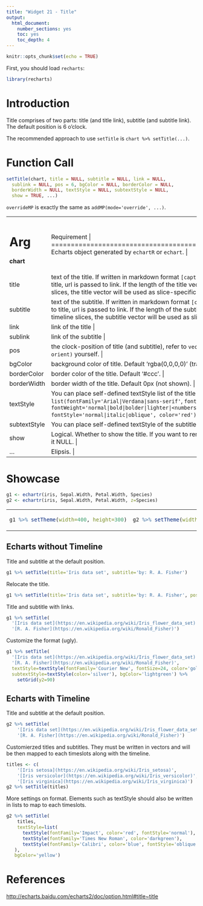 ```yaml
---
title: "Widget 21 - Title"
output: 
  html_document: 
    number_sections: yes
    toc: yes
    toc_depth: 4
---
```


```r
knitr::opts_chunk$set(echo = TRUE)
```

First, you should load `recharts`:
```r
library(recharts)
```

# Introduction

Title comprises of two parts: title (and title link), subtitle (and subtitle link). The default position is 6 o'clock.

The recommended approach to use `setTitle` is `chart %>% setTitle(...)`.

# Function Call

```r
setTitle(chart, title = NULL, subtitle = NULL, link = NULL,
  sublink = NULL, pos = 6, bgColor = NULL, borderColor = NULL,
  borderWidth = NULL, textStyle = NULL, subtextStyle = NULL,
  show = TRUE, ...)
```

`overrideMP` is exactly the same as `addMP(mode='override', ...)`.

+-------------+----------------------------------------------------------------+
|   Arg       |  Requirement                                                |
+=============+================================================================+
| **chart**   | Echarts object generated by `echartR` or `echart`.  |
+-------------+----------------------------------------------------------------+
| title       | text of the title. If written in markdown format `[caption](url)`, then caption is passed to title, url is passed to link. If the length of the title vector equals to the length of timeline slices, the title vector will be used as slice-specific user-defined title. |
+-------------+----------------------------------------------------------------+
| subtitle    | text of the subtitle. If written in markdown format `[caption](url)`, then caption is passed to title, url is passed to link. If the length of the subtitle vector equals to the length of timeline slices, the subtitle vector will be used as slice-specific user-defined title. |
+-------------+----------------------------------------------------------------+
| link        | link of the title |
+-------------+----------------------------------------------------------------+
| sublink     | link of the subtitle |
+-------------+----------------------------------------------------------------+
| pos         | the clock-position of title (and subtitle), refer to `vecPos`. Or define a vector `c(x, y, orient)` yourself. |
+-------------+----------------------------------------------------------------+
| bgColor     | background color of title. Default 'rgba(0,0,0,0)' (transparent) |
+-------------+----------------------------------------------------------------+
| borderColor | border color of the title. Default '#ccc'. |
+-------------+----------------------------------------------------------------+
| borderWidth | border width of the title. Default 0px (not shown). |
+-------------+----------------------------------------------------------------+
| textStyle   | You can place self-defined textStyle list of the title here. E.g., `list(fontFamily='Arial|Verdana|sans-serif'`, `fontSize=20,` `fontWeight='normal|bold|bolder|lighter|<numbers>',` `fontStyle='normal|italic|oblique', color='red')` |
+-------------+----------------------------------------------------------------+
| subtextStyle| You can place self-defined textStyle of the subtitle here. |
+-------------+----------------------------------------------------------------+
| show        | Logical. Whether to show the title. If you want to remove title from the echarts object, set it NULL. |
+-------------+----------------------------------------------------------------+
| ...         | Elipsis. |
+-------------+----------------------------------------------------------------+

# Showcase

```r
g1 <- echartr(iris, Sepal.Width, Petal.Width, Species)
g2 <- echartr(iris, Sepal.Width, Petal.Width, z=Species)
```

<table>
<tr><td>
```r
g1 %>% setTheme(width=400, height=300)
```
</td><td>
```r
g2 %>% setTheme(width=400, height=300)
```
</td></tr>
</table>

## Echarts without Timeline

Title and subtitle at the default position.
```r
g1 %>% setTitle(title='Iris data set', subtitle='by: R. A. Fisher')
```

Relocate the title.
```r
g1 %>% setTitle(title='Iris data set', subtitle='by: R. A. Fisher', pos=12)
```

Title and subtitle with links.
```r
g1 %>% setTitle(
  '[Iris data set](https://en.wikipedia.org/wiki/Iris_flower_data_set)',
  '[R. A. Fisher](https://en.wikipedia.org/wiki/Ronald_Fisher)')
```

Customize the format (ugly).
```r
g1 %>% setTitle(
  '[Iris data set](https://en.wikipedia.org/wiki/Iris_flower_data_set)',
  '[R. A. Fisher](https://en.wikipedia.org/wiki/Ronald_Fisher)',
  textStyle=textStyle(fontFamily='Courier New', fontSize=24, color='gold'),
  subtextStyle=textStyle(color='silver'), bgColor='lightgreen') %>%
    setGrid(y2=90)
```

## Echarts with Timeline

Title and subtitle at the default position.
```r
g2 %>% setTitle(
    '[Iris data set](https://en.wikipedia.org/wiki/Iris_flower_data_set)',
    '[R. A. Fisher](https://en.wikipedia.org/wiki/Ronald_Fisher)')
```

Customierzed titles and subtitles. They must be written in vectors and will be then mapped to each timeslots along with the timeline.
```r
titles <- c(
    '[Iris setosa](https://en.wikipedia.org/wiki/Iris_setosa)',
    '[Iris versicolor](https://en.wikipedia.org/wiki/Iris_versicolor)',
    '[Iris virginica](https://en.wikipedia.org/wiki/Iris_virginica)')
g2 %>% setTitle(titles)
```

More settings on format. Elements such as textStyle should also be written in lists to map to each timeslots.
```r
g2 %>% setTitle(
    titles,
    textStyle=list(
      textStyle(fontFamily='Impact', color='red', fontStyle='normal'),
      textStyle(fontFamily='Times New Roman', color='darkgreen'),
      textStyle(fontFamily='Calibri', color='blue', fontStyle='oblique')
   ),
   bgColor='yellow')
```

# References

<http://echarts.baidu.com/echarts2/doc/option.html#title~title>

